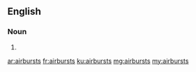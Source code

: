 ==English==

===Noun===
{{head|en|plural}}

# {{plural of|airburst|lang=en}}

[[ar:airbursts]]
[[fr:airbursts]]
[[ku:airbursts]]
[[mg:airbursts]]
[[my:airbursts]]